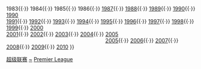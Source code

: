 {{Navbox
| name = Premier Snooker League
| title = [[斯诺克超级联赛]]

| group1 = 按年排序
| list1 = <span style="visibility:hidden">1982{{·}} 1983{{·}} 1984{{·}} 1985{{·}} 1986{{·}}</span> [[1987年Matchroom联赛|1987]]{{·}} [[1988年Matchroom联赛|1988]]{{·}} [[1989年Matchroom联赛|1989]]{{·}} [[1990年Matchroom联赛|1990]]{{·}} [[1990 International League|1990]]<br /> [[1991年Matchroom联赛|1991]]{{·}} [[1992年Matchroom联赛|1992]]{{·}} [[1993年斯诺克欧洲联赛|1993]]{{·}} [[1994年斯诺克欧洲联赛|1994]]{{·}} [[1995年斯诺克欧洲联赛|1995]]{{·}} [[1996年斯诺克欧洲联赛|1996]]{{·}} [[1997年斯诺克欧洲联赛|1997]]{{·}} [[1998年斯诺克超级联赛|1998]]{{·}} [[1999年斯诺克超级联赛|1999]]{{·}} [[2000年斯诺克超级联赛|2000]]<br/> [[2001年斯诺克超级联赛|2001]]{{·}} [[2002年斯诺克超级联赛|2002]]{{·}} [[2003年斯诺克超级联赛|2003]]{{·}} [[2004年斯诺克超级联赛|2004]]{{·}} [[2005年斯诺克超级联赛 (2004-05)|2005]]<br/><span style="visibility:hidden">2001{{·}} 2002{{·}} 2003{{·}} 2004{{·}}</span> [[2005年斯诺克超级联赛 (2005-06)|2005]]{{·}} [[2006年斯诺克超级联赛|2006]]{{·}} [[2007年斯诺克超级联赛|2007]]{{·}} [[2008年斯诺克超级联赛|2008]]{{·}} [[2009年斯诺克超级联赛|2009]]{{·}} [[2010年斯诺克超级联赛|2010]]
}}<noinclude>
[[Category:斯诺克模板|超级联赛]]
[[Category:斯诺克超级联赛|~]]
[[Category:斯诺克赛事导航模板|Premier League]]
</noinclude>